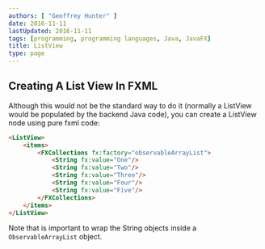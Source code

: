 ```yaml
---
authors: [ "Geoffrey Hunter" ]
date: 2016-11-11
lastUpdated: 2016-11-11
tags: [programming, programming languages, Java, JavaFX]
title: ListView
type: page
---
```


<WarningIsNotes />

## Creating A List View In FXML

Although this would not be the standard way to do it (normally a ListView would be populated by the backend Java code), you can create a ListView node using pure fxml code:

```html    
<ListView>
    <items>
        <FXCollections fx:factory="observableArrayList">
            <String fx:value="One"/>
            <String fx:value="Two"/>
            <String fx:value="Three"/>
            <String fx:value="Four"/>
            <String fx:value="Five"/>
        </FXCollections>
    </items>
</ListView>
```

Note that is important to wrap the String objects inside a `ObservableArrayList` object.